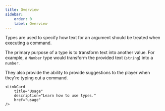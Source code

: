 ```yaml
---
title: Overview
sidebar:
    order: 0
    label: Overview
---
```



Types are used to specify how text for an argument should be treated when executing a command.

The primary purpose of a type is to transform text into another value.
For example, a `Number` type would transform the provided text (`string`) into a `number`.

They also provide the ability to provide suggestions to the player when they're
typing out a command.

<CardGrid>
    <LinkCard
        title="Defining types"
        description="Learn how to define types."
        href="defining-types"
    />


    <LinkCard
        title="Usage"
        description="Learn how to use types."
        href="usage"
    />
</CardGrid>